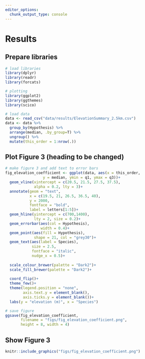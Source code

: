 ```yaml
---
editor_options: 
  chunk_output_type: console
---
```


# Results

## Prepare libraries

```r
# load libraries
library(dplyr)
library(readr)
library(forcats)

# plotting
library(ggplot2)
library(ggthemes)
library(scico)
```

```r
# load data
data <- read_csv("data/results/ElevationSummary_2.5km.csv")
data <- data %>% 
  group_by(Hypothesis) %>% 
  arrange(median, .by_group=T) %>% 
  ungroup() %>% 
  mutate(this_order = 1:nrow(.))
```

## Plot Figure 3 (heading to be changed)

```r
# make figure 3 and add text to error bars
fig_elevation_coefficient <- ggplot(data, aes(x = this_order, 
                 y = median, ymin = q1, ymax = q3))+
  geom_vline(xintercept = c(20.5, 21.5, 27.5, 37.5),
             alpha = 0.2, lty = 3)+
  annotate(geom = "text",
           x = c(19.5, 21, 26.5, 36.5, 40),
           y = 2000,
           fontface = "bold",
           label = letters[1:5])+
  geom_hline(yintercept = c(700,1400),
             lty = 2, size = 0.2)+
  geom_errorbar(aes(col = Hypothesis),
                width = 0.4)+
  geom_point(aes(fill = Hypothesis),
             shape = 21, col = "grey30")+
  geom_text(aes(label = Species), 
            size = 2.5,
            fontface = "italic",
            nudge_x = 0.5)+
  
  scale_colour_brewer(palette = "Dark2")+
  scale_fill_brewer(palette = "Dark2")+
    
  coord_flip()+
  theme_few()+
  theme(legend.position = "none",
        axis.text.y = element_blank(),
        axis.ticks.y = element_blank())+
  labs(y = "elevation (m)", x = "Species")

# save figure
ggsave(fig_elevation_coefficient, 
       filename = "figs/fig_elevation_coefficient.png",
       height = 8, width = 4)
```

## Show Figure 3

```r
knitr::include_graphics("figs/fig_elevation_coefficient.png")
```

